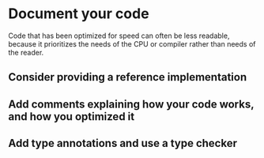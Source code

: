 # Document your code

Code that has been optimized for speed can often be less readable, because it prioritizes the needs of the CPU or compiler rather than needs of the reader.

## Consider providing a reference implementation

## Add comments explaining how your code works, and how you optimized it

## Add type annotations and use a type checker
